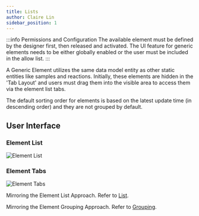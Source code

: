 ```yaml
---
title: Lists
author: Claire Lin
sidebar_position: 1
---
```


<SubTitle text="Each element has its own list, which can be sorted or searched. These lists are separated by tabs." />
<Reader text="User" />

:::info Permissions and Configuration
The available element must be defined by the designer first, then released and activated. The UI feature for generic elements needs to be either globally enabled or the user must be included in the allow list.
:::

A Generic Element utilizes the same data model entity as other static entities like samples and reactions. Initially, these elements are hidden in the 'Tab Layout' and users must drag them into the visible area to access them via the element list tabs.

The default sorting order for elements is based on the latest update time (in descending order) and they are not grouped by default.


## User Interface

### Element List

![Element List](/img/labimotion/element-list.png)

### Element Tabs

![Element Tabs](/img/labimotion/element-tabs.png)


Mirroring the Element List Approach. Refer to [List](/docs/eln/ui/lists).

Mirroring the Element Grouping Approach. Refer to [Grouping](/docs/eln/ui/elements/grouping).
